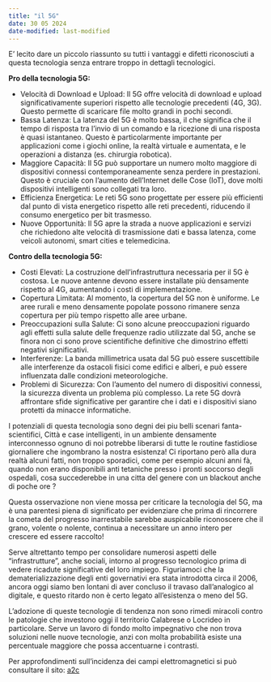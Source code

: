 ```yaml
---
title: "il 5G"
date: 30 05 2024
date-modified: last-modified
---
```

E' lecito dare un piccolo riassunto su tutti i vantaggi e difetti riconosciuti a questa tecnologia senza entrare troppo in dettagli tecnologici.


**Pro della tecnologia 5G:**

- Velocità di Download e Upload: Il 5G offre velocità di download e upload significativamente superiori rispetto alle tecnologie precedenti (4G, 3G). Questo permette di scaricare file molto grandi in pochi secondi.
- Bassa Latenza: La latenza del 5G è molto bassa, il che significa che il tempo di risposta tra l'invio di un comando e la ricezione di una risposta è quasi istantaneo. Questo è particolarmente importante per applicazioni come i giochi online, la realtà virtuale e aumentata, e le operazioni a distanza (es. chirurgia robotica).
- Maggiore Capacità: Il 5G può supportare un numero molto maggiore di dispositivi connessi contemporaneamente senza perdere in prestazioni. Questo è cruciale con l'aumento dell'Internet delle Cose (IoT), dove molti dispositivi intelligenti sono collegati tra loro.
- Efficienza Energetica: Le reti 5G sono progettate per essere più efficienti dal punto di vista energetico rispetto alle reti precedenti, riducendo il consumo energetico per bit trasmesso.
- Nuove Opportunità: Il 5G apre la strada a nuove applicazioni e servizi che richiedono alte velocità di trasmissione dati e bassa latenza, come veicoli autonomi, smart cities e telemedicina.


**Contro della tecnologia 5G:**

- Costi Elevati: La costruzione dell'infrastruttura necessaria per il 5G è costosa. Le nuove antenne devono essere installate più densamente rispetto al 4G, aumentando i costi di implementazione.
- Copertura Limitata: Al momento, la copertura del 5G non è uniforme. Le aree rurali e meno densamente popolate possono rimanere senza copertura per più tempo rispetto alle aree urbane.
- Preoccupazioni sulla Salute: Ci sono alcune preoccupazioni riguardo agli effetti sulla salute delle frequenze radio utilizzate dal 5G, anche se finora non ci sono prove scientifiche definitive che dimostrino effetti negativi significativi.
- Interferenze: La banda millimetrica usata dal 5G può essere suscettibile alle interferenze da ostacoli fisici come edifici e alberi, e può essere influenzata dalle condizioni meteorologiche.
- Problemi di Sicurezza: Con l'aumento del numero di dispositivi connessi, la sicurezza diventa un problema più complesso. La rete 5G dovrà affrontare sfide significative per garantire che i dati e i dispositivi siano protetti da minacce informatiche.

I potenziali di questa tecnologia sono degni dei piu belli scenari fanta-scientifici, Città e case intelligenti, in un ambiente densamente interconnesso ognuno di noi potrebbe liberarsi di tutte le routine fastidiose giornaliere che ingombrano la nostra esistenza! Ci riportano però alla dura realtà alcuni fatti, non troppo sporadici, come per esempio alcuni anni fà, quando non erano disponibili anti tetaniche presso i pronti soccorso degli ospedali, cosa succederebbe in una citta del genere con un blackout anche di poche ore ?

Questa osservazione non viene mossa per criticare la tecnologia del 5G, ma è una parentesi piena di significato per evidenziare che prima di rincorrere la cometa del progresso inarrestabile sarebbe auspicabile riconoscere che il grano, volente o nolente, continua a necessitare un anno intero per crescere ed essere raccolto! 

Serve altrettanto tempo per consolidare numerosi aspetti delle "infrastrutture", anche sociali, intorno al progresso tecnologico prima di vedere ricadute significative del loro impiego. Figuriamoci che la dematerializzazione degli enti governativi era stata introdotta circa il 2006, ancora oggi siamo ben lontani di aver concluso il travaso dall'analogico al digitale, e questo ritardo non è certo legato all'esistenza o meno del 5G.

L'adozione di queste tecnologie di tendenza non sono rimedi miracoli contro le patologie che investono oggi il territorio Calabrese o Locrideo in particolare. Serve un lavoro di fondo molto impegnativo che non trova soluzioni nelle nuove tecnologie, anzi con molta probabilità esiste una percentuale maggiore che possa accentuarne i contrasti.


Per approfondimenti sull'incidenza dei campi elettromagnetici si può consultare il sito: [a2c](https://www.a2c.it/News-Campi-elettromagnetici/)
